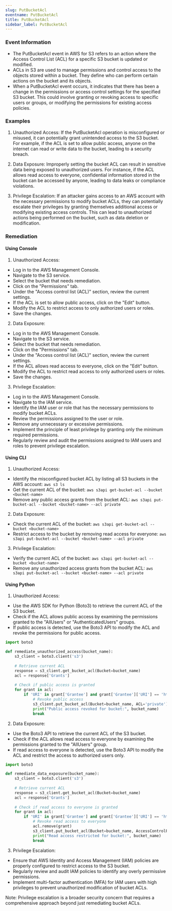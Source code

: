 ```yaml
--- 
slug: PutBucketAcl
eventname: PutBucketAcl
title: PutBucketAcl
sidebar_label: PutBucketAcl
---
```

                       
### Event Information

- The PutBucketAcl event in AWS for S3 refers to an action where the Access Control List (ACL) for a specific S3 bucket is updated or modified.
- ACLs in S3 are used to manage permissions and control access to the objects stored within a bucket. They define who can perform certain actions on the bucket and its objects.
- When a PutBucketAcl event occurs, it indicates that there has been a change in the permissions or access control settings for the specified S3 bucket. This could involve granting or revoking access to specific users or groups, or modifying the permissions for existing access policies.


### Examples

1. Unauthorized Access: If the PutBucketAcl operation is misconfigured or misused, it can potentially grant unintended access to the S3 bucket. For example, if the ACL is set to allow public access, anyone on the internet can read or write data to the bucket, leading to a security breach.

2. Data Exposure: Improperly setting the bucket ACL can result in sensitive data being exposed to unauthorized users. For instance, if the ACL allows read access to everyone, confidential information stored in the bucket can be accessed by anyone, leading to data leaks or compliance violations.

3. Privilege Escalation: If an attacker gains access to an AWS account with the necessary permissions to modify bucket ACLs, they can potentially escalate their privileges by granting themselves additional access or modifying existing access controls. This can lead to unauthorized actions being performed on the bucket, such as data deletion or modification.

### Remediation

#### Using Console

1. Unauthorized Access:
- Log in to the AWS Management Console.
- Navigate to the S3 service.
- Select the bucket that needs remediation.
- Click on the "Permissions" tab.
- Under the "Access control list (ACL)" section, review the current settings.
- If the ACL is set to allow public access, click on the "Edit" button.
- Modify the ACL to restrict access to only authorized users or roles.
- Save the changes.

2. Data Exposure:
- Log in to the AWS Management Console.
- Navigate to the S3 service.
- Select the bucket that needs remediation.
- Click on the "Permissions" tab.
- Under the "Access control list (ACL)" section, review the current settings.
- If the ACL allows read access to everyone, click on the "Edit" button.
- Modify the ACL to restrict read access to only authorized users or roles.
- Save the changes.

3. Privilege Escalation:
- Log in to the AWS Management Console.
- Navigate to the IAM service.
- Identify the IAM user or role that has the necessary permissions to modify bucket ACLs.
- Review the permissions assigned to the user or role.
- Remove any unnecessary or excessive permissions.
- Implement the principle of least privilege by granting only the minimum required permissions.
- Regularly review and audit the permissions assigned to IAM users and roles to prevent privilege escalation.

#### Using CLI

1. Unauthorized Access:
- Identify the misconfigured bucket ACL by listing all S3 buckets in the AWS account: `aws s3 ls`
- Get the current ACL of the bucket: `aws s3api get-bucket-acl --bucket <bucket-name>`
- Remove any public access grants from the bucket ACL: `aws s3api put-bucket-acl --bucket <bucket-name> --acl private`

2. Data Exposure:
- Check the current ACL of the bucket: `aws s3api get-bucket-acl --bucket <bucket-name>`
- Restrict access to the bucket by removing read access for everyone: `aws s3api put-bucket-acl --bucket <bucket-name> --acl private`

3. Privilege Escalation:
- Verify the current ACL of the bucket: `aws s3api get-bucket-acl --bucket <bucket-name>`
- Remove any unauthorized access grants from the bucket ACL: `aws s3api put-bucket-acl --bucket <bucket-name> --acl private`

#### Using Python

1. Unauthorized Access:
- Use the AWS SDK for Python (Boto3) to retrieve the current ACL of the S3 bucket.
- Check if the ACL allows public access by examining the permissions granted to the "AllUsers" or "AuthenticatedUsers" groups.
- If public access is detected, use the Boto3 API to modify the ACL and revoke the permissions for public access.

```python
import boto3

def remediate_unauthorized_access(bucket_name):
    s3_client = boto3.client('s3')
    
    # Retrieve current ACL
    response = s3_client.get_bucket_acl(Bucket=bucket_name)
    acl = response['Grants']
    
    # Check if public access is granted
    for grant in acl:
        if 'URI' in grant['Grantee'] and grant['Grantee']['URI'] == 'http://acs.amazonaws.com/groups/global/AllUsers':
            # Revoke public access
            s3_client.put_bucket_acl(Bucket=bucket_name, ACL='private')
            print("Public access revoked for bucket:", bucket_name)
            break
```

2. Data Exposure:
- Use the Boto3 API to retrieve the current ACL of the S3 bucket.
- Check if the ACL allows read access to everyone by examining the permissions granted to the "AllUsers" group.
- If read access to everyone is detected, use the Boto3 API to modify the ACL and restrict the access to authorized users only.

```python
import boto3

def remediate_data_exposure(bucket_name):
    s3_client = boto3.client('s3')
    
    # Retrieve current ACL
    response = s3_client.get_bucket_acl(Bucket=bucket_name)
    acl = response['Grants']
    
    # Check if read access to everyone is granted
    for grant in acl:
        if 'URI' in grant['Grantee'] and grant['Grantee']['URI'] == 'http://acs.amazonaws.com/groups/global/AllUsers':
            # Revoke read access to everyone
            acl.remove(grant)
            s3_client.put_bucket_acl(Bucket=bucket_name, AccessControlPolicy={'Grants': acl})
            print("Read access restricted for bucket:", bucket_name)
            break
```

3. Privilege Escalation:
- Ensure that AWS Identity and Access Management (IAM) policies are properly configured to restrict access to the S3 bucket.
- Regularly review and audit IAM policies to identify any overly permissive permissions.
- Implement multi-factor authentication (MFA) for IAM users with high privileges to prevent unauthorized modification of bucket ACLs.

Note: Privilege escalation is a broader security concern that requires a comprehensive approach beyond just remediating bucket ACLs.


 